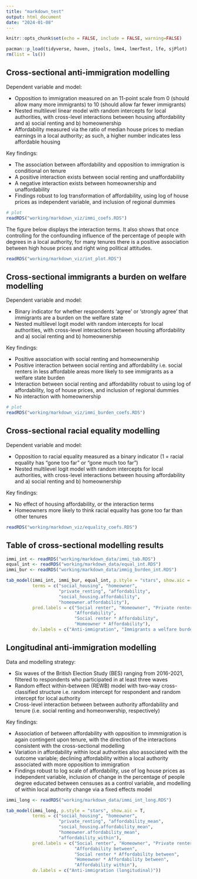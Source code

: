```yaml
---
title: "markdown_test"
output: html_document
date: "2024-01-08"
---
```


```r
knitr::opts_chunk$set(echo = FALSE, include = FALSE, warning=FALSE)
```

```r
pacman::p_load(tidyverse, haven, jtools, lme4, lmerTest, lfe, sjPlot)
rm(list = ls())
```

## Cross-sectional anti-immigration modelling

Dependent variable and model:  

* Opposition to immigration measured on an 11-point scale from 0 (should allow many more immigrants) to 10 (should allow far fewer immigrants)  
* Nested multilevel linear model with random intercepts for local authorities, with cross-level interactions between housing affordability and a) social renting and b) homeownership  
* Affordability measured via the ratio of median house prices to median earnings in a local authority; as such, a higher number indicates less affordable housing  

Key findings:  

* The association between affordability and opposition to immigration is conditional on tenure
* A positive interaction exists between social renting and unaffordability  
* A negative interaction exists between homeownership and unaffordability   
* Findings robust to log transformation of affordability, using log of house prices as independent variable, and inclusion of regional dummies  

```r
# plot
readRDS("working/markdown_viz/immi_coefs.RDS")
```

The figure below displays the interaction terms. It also shows that once controlling for the confounding influence of the percentage of people with degrees in a local authority, for many tenures there is a positive association between high house prices and right wing political attitudes.  

```r
readRDS("working/markdown_viz/int_plot.RDS")
```

## Cross-sectional immigrants a burden on welfare modelling

Dependent variable and model:  

* Binary indicator for whether respondents 'agree' or 'strongly agree' that immigrants are a burden on the welfare state    
* Nested multilevel logit model with random intercepts for local authorities, with cross-level interactions between housing affordability and a) social renting and b) homeownership  

Key findings:  

* Positive association with social renting and homeownership  
* Positive interaction between social renting and affordability i.e. social renters in less affordable areas more likely to see immigrants as a welfare state burden  
* Interaction between social renting and affordability robust to using log of affordability, log of house prices, and inclusion of regional dummies  
* No interaction with homeownership  

```r
# plot
readRDS("working/markdown_viz/immi_burden_coefs.RDS")
```

## Cross-sectional racial equality modelling

Dependent variable and model:  

* Opposition to racial equality measured as a binary indicator (1 = racial equality has "gone too far" or "gone much too far")  
* Nested multilevel logit model with random intercepts for local authorities, with cross-level interactions between housing affordability and a) social renting and b) homeownership  

Key findings:  

* No effect of housing affordability, or the interaction terms
* Homeowners more likely to think racial equality has gone too far than other tenures  

```r
readRDS("working/markdown_viz/equality_coefs.RDS")
```

## Table of cross-sectional modelling results

```r
immi_int <- readRDS("working/markdown_data/immi_tab.RDS")
equal_int <- readRDS("working/markdown_data/equal_int.RDS")
immi_bur <- readRDS("working/markdown_data/immig_burden_int.RDS")

tab_model(immi_int, immi_bur, equal_int, p.style = "stars", show.aic = T, 
          terms = c("social_housing", "homeowner", 
                    "private_renting", "affordability", 
                    "social_housing.affordability", 
                    "homeowner.affordability"),
          pred.labels = c("Social renter", "Homeowner", "Private renter",
                          "Affordability",
                          "Social renter * Affordability", 
                          "Homeowner * Affordability"),
          dv.labels = c("Anti-immigration", "Immigrants a welfare burden",  "Anti-racial equality"))
```


## Longitudinal anti-immigration modelling

Data and modelling strategy:

* Six waves of the British Election Study (BES) ranging from 2016-2021, filtered to respondents who participated in at least three waves  
* Random effect within-between (REWB) model with two-way cross-classified structure i.e. random intercept for respondent and random intercept for local authority  
* Cross-level interaction between between authority affordability and tenure (i.e. social renting and homeonwership, respectively)  

Key findings:  

* Association of between affordability with opposition to immmigration is again contingent upon tenure, with the direction of the interactions consistent with the cross-sectional modelling  
* Variation in affordability within local authorities also associated with the outcome variable; declining affordability within a local authority associated with more opposition to immigration  
* Findings robust to log scale of affordability, use of log house prices as independent variable, inclusion of change in the percentage of people degree educated between censuses as a control variable, and modelling of within local authority change via a fixed effects model  

```r
immi_long <- readRDS("working/markdown_data/immi_int_long.RDS")

tab_model(immi_long, p.style = "stars", show.aic = T, 
          terms = c("social_housing", "homeowner", 
                    "private_renting", "affordability_mean",
                    "social_housing.affordability_mean",
                    "homeowner.affordability_mean",
                    "affordability_within"),
          pred.labels = c("Social renter", "Homeowner", "Private renter",
                          "Affordability between",
                          "Social renter * Affordability between",
                          "Homeowner * Affordability between",
                          "Affordability within"),
          dv.labels = c("Anti-immigration (longitudinal)"))
```

